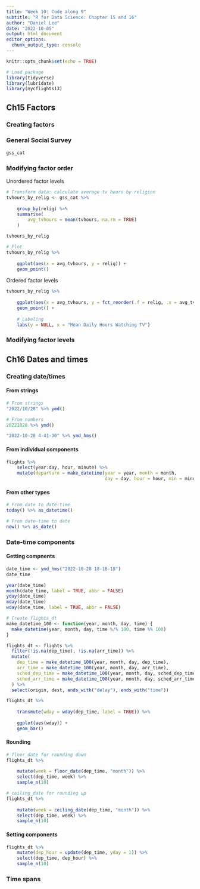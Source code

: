 ```yaml
---
title: "Week 10: Code along 9"
subtitle: "R for Data Science: Chapter 15 and 16"
author: "Daniel Lee"
date: "2022-10-05"
output: html_document
editor_options: 
  chunk_output_type: console
---
```


```r
knitr::opts_chunk$set(echo = TRUE)

# Load package
library(tidyverse)
library(lubridate)
library(nycflights13)
```

## Ch15 Factors 

### Creating factors


### General Social Survey

```r
gss_cat
```

### Modifying factor order

Unordered factor levels
```r
# Transform data: calculate average tv hours by religion
tvhours_by_relig <- gss_cat %>%
    
    group_by(relig) %>%
    summarise(
        avg_tvhours = mean(tvhours, na.rm = TRUE)
    )

tvhours_by_relig

# Plot
tvhours_by_relig %>%
    
    ggplot(aes(x = avg_tvhours, y = relig)) +
    geom_point()
```

Ordered factor levels
```r
tvhours_by_relig %>%
    
    ggplot(aes(x = avg_tvhours, y = fct_reorder(.f = relig, .x = avg_tvhours))) +
    geom_point() +
    
    # Labeling
    labs(y = NULL, x = "Mean Daily Hours Watching TV")
```


### Modifying factor levels


## Ch16 Dates and times

### Creating date/times

#### From strings
```r
# From strings
"2022/10/28" %>% ymd()

# From numbers
20221028 %>% ymd()

"2022-10-28 4-41-30" %>% ymd_hms()
```

#### From individual components

```r
flights %>%
    select(year:day, hour, minute) %>%
    mutate(departure = make_datetime(year = year, month = month,
                                     day = day, hour = hour, min = minute))
```

#### From other types

```r
# From date to date-time
today() %>% as_datetime()

# From date-time to date
now() %>% as_date()
```


### Date-time components

#### Getting compnents

```r
date_time <- ymd_hms("2022-10-28 18-18-18")
date_time

year(date_time)
month(date_time, label = TRUE, abbr = FALSE)
yday(date_time)
mday(date_time)
wday(date_time, label = TRUE, abbr = FALSE)
```

```r
# Create flights_dt 
make_datetime_100 <- function(year, month, day, time) {
  make_datetime(year, month, day, time %/% 100, time %% 100)
}

flights_dt <- flights %>% 
  filter(!is.na(dep_time), !is.na(arr_time)) %>% 
  mutate(
    dep_time = make_datetime_100(year, month, day, dep_time),
    arr_time = make_datetime_100(year, month, day, arr_time),
    sched_dep_time = make_datetime_100(year, month, day, sched_dep_time),
    sched_arr_time = make_datetime_100(year, month, day, sched_arr_time)
  ) %>% 
  select(origin, dest, ends_with("delay"), ends_with("time"))
```

```r
flights_dt %>%
    
    transmute(wday = wday(dep_time, label = TRUE)) %>%
    
    ggplot(aes(wday)) +
    geom_bar()
```


#### Rounding

```r
# floor_date for rounding down
flights_dt %>%
    
    mutate(week = floor_date(dep_time, "month")) %>%
    select(dep_time, week) %>%
    sample_n(10)

# ceiling_date for rounding up
flights_dt %>%
    
    mutate(week = ceiling_date(dep_time, "month")) %>%
    select(dep_time, week) %>%
    sample_n(10)
```

#### Setting components

```r
flights_dt %>%
    mutate(dep_hour = update(dep_time, yday = 1)) %>%
    select(dep_time, dep_hour) %>%
    sample_n(10)
```

### Time spans











